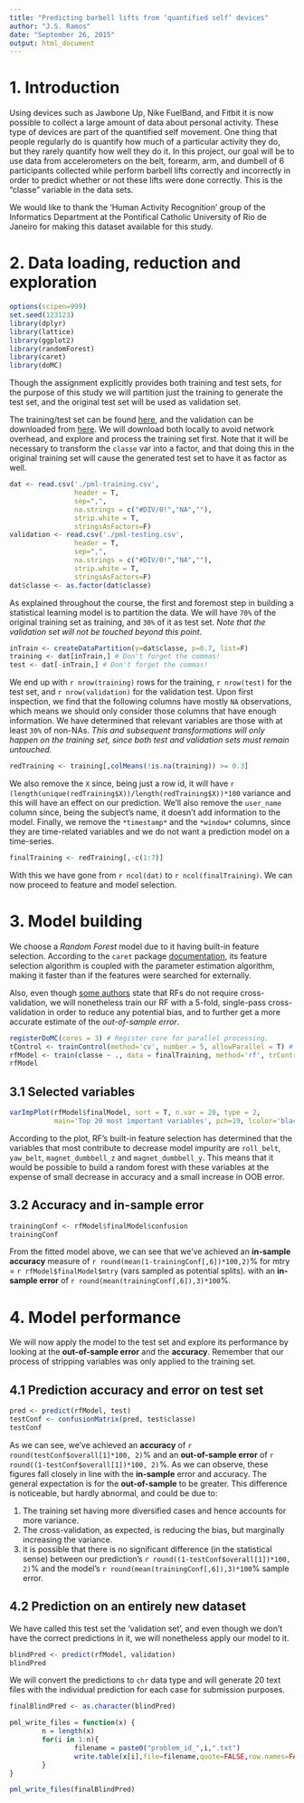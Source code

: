 ```yaml
---
title: "Predicting barbell lifts from ‘quantified self’ devices"
author: "J.S. Ramos"
date: "September 26, 2015"
output: html_document
---
```


# 1. Introduction

Using devices such as Jawbone Up, Nike FuelBand, and Fitbit it is now possible to collect a large amount of data about personal activity. These type of devices are part of the quantified self movement. One thing that people regularly do is quantify how much of a particular activity they do, but they rarely quantify how well they do it. In this project, our goal will be to use data from accelerometers on the belt, forearm, arm, and dumbell of 6 participants collected while perform barbell lifts correctly and incorrectly in order to predict whether or not these lifts were done correctly. This is the "classe" variable in the data sets.

We would like to thank the 'Human Activity Recognition' group of the Informatics Department at the Pontifical Catholic University of Rio de Janeiro for making this dataset available for this study.

# 2. Data loading, reduction and exploration

```r
options(scipen=999)
set.seed(123123)
library(dplyr)
library(lattice)
library(ggplot2)
library(randomForest)
library(caret)
library(doMC)
```

Though the assignment explicitly provides both training and test sets, for the purpose of this study we will partition just the training to generate the test set, and the original test set will be used as validation set.

The training/test set can be found [here](https://d396qusza40orc.cloudfront.net/predmachlearn/pml-training.csv), and the validation can be downloaded from [here](https://d396qusza40orc.cloudfront.net/predmachlearn/pml-testing.csv). We will download both locally to avoid network overhead, and explore and process the training set first. Note that it will be necessary to transform the `classe` var into a factor, and that doing this in the original training set will cause the generated test set to have it as factor as well.

```r
dat <- read.csv('./pml-training.csv', 
                header = T, 
                sep=",",
                na.strings = c("#DIV/0!","NA",""), 
                strip.white = T, 
                stringsAsFactors=F)
validation <- read.csv('./pml-testing.csv', 
                header = T, 
                sep=",",
                na.strings = c("#DIV/0!","NA",""), 
                strip.white = T, 
                stringsAsFactors=F)
dat$classe <- as.factor(dat$classe)
```

As explained throughout the course, the first and foremost step in building a statistical learning model is to partition the data. We will have `70%` of the original training set as training, and `30%` of it as test set. *Note that the validation set will not be touched beyond this point*.

```r
inTrain <- createDataPartition(y=dat$classe, p=0.7, list=F)
training <- dat[inTrain,] # Don't forget the commas!
test <- dat[-inTrain,] # Don't forget the commas!
```

We end up with ``r nrow(training)`` rows for the training, ``r nrow(test)`` for the test set, and ``r nrow(validation)`` for the validation test. Upon first inspection, we find that the following columns have mostly `NA` observations, which means we should only consider those columns that have enough information. We have determined that relevant variables are those with at least `30%` of non-NAs. *This and subsequent transformations will only happen on the training set, since both test and validation sets must remain untouched.*

```r
redTraining <- training[,colMeans(!is.na(training)) >= 0.3]
```

We also remove the `X` since, being just a row id, it will have ``r (length(unique(redTraining$X))/length(redTraining$X))*100`` variance and this will have an effect on our prediction. We'll also remove the `user_name` column since, being the subject's name, it doesn't add information to the model. Finally, we remove the `*timestamp*` and the `*window*` columns, since they are time-related variables and we do not want a prediction model on a time-series.

```r
finalTraining <- redTraining[,-c(1:7)]
```

With this we have gone from ``r ncol(dat)`` to ``r ncol(finalTraining)``. We can now proceed to feature and model selection.

# 3. Model building

We choose a *Random Forest* model due to it having built-in feature selection. According to the `caret` package [documentation](http://topepo.github.io/caret/featureselection.html), its feature selection algorithm is coupled with the parameter estimation algorithm, making it faster than if the features were searched for externally.

Also, even though [some authors](https://www.stat.berkeley.edu/~breiman/RandomForests/cc_home.htm#ooberr) state that RFs do not require cross-validation, we will nonetheless train our RF with a 5-fold, single-pass cross-validation in order to reduce any potential bias, and to further get a more accurate estimate of the *out-of-sample error*.

```r
registerDoMC(cores = 3) # Register core for parallel processing.
tControl <- trainControl(method='cv', number = 5, allowParallel = T) # train control function for X-validation.
rfModel <- train(classe ~ ., data = finalTraining, method='rf', trControl=tControl, importance = T) # model building
rfModel
```

## 3.1 Selected variables

```r
varImpPlot(rfModel$finalModel, sort = T, n.var = 20, type = 2, 
           main='Top 20 most important variables', pch=19, lcolor='black')
```

According to the plot, RF's built-in feature selection has determined that the variables that most contribute to decrease model impurity are `roll_belt`, `yaw_belt`, `magnet_dumbbell_z` and `magnet_dumbbell_y`. This means that it would be possible to build a random forest with these variables at the expense of small decrease in accuracy and a small increase in OOB error.

## 3.2 Accuracy and in-sample error

```r
trainingConf <- rfModel$finalModel$confusion
trainingConf
```

From the fitted model above, we can see that we've achieved an **in-sample accuracy** measure of ``r round(mean(1-trainingConf[,6])*100,2)``% for mtry = ``r rfModel$finalModel$mtry`` (vars sampled as potential splits). with an **in-sample error** of ``r round(mean(trainingConf[,6]),3)*100``%.

# 4. Model performance

We will now apply the model to the test set and explore its performance by looking at the **out-of-sample error** and the **accuracy**. Remember that our process of stripping variables was only applied to the training set.

## 4.1 Prediction accuracy and error on test set

```r
pred <- predict(rfModel, test)
testConf <- confusionMatrix(pred, test$classe)
testConf
```

As we can see, we've achieved an **accuracy** of ``r round(testConf$overall[1]*100, 2)``% and an **out-of-sample error** of ``r round((1-testConf$overall[1])*100, 2)``%. As we can observe, these figures fall closely in line with the **in-sample** error and accuracy. The general expectation is for the **out-of-sample** to be greater. This difference is noticeable, but hardly abnormal, and could be due to: 

1. The training set having more diversified cases and hence accounts for more variance. 
2. The cross-validation, as expected, is reducing the bias, but marginally increasing the variance. 
3. it is possible that there is no significant difference (in the statistical sense) between our prediction's ``r round((1-testConf$overall[1])*100, 2)``% and the model's ``r round(mean(trainingConf[,6]),3)*100``% sample error.

## 4.2 Prediction on an entirely new dataset

We have called this test set the 'validation set', and even though we don't have the correct predictions in it, we will nonetheless apply our model to it.

```r
blindPred <- predict(rfModel, validation)
blindPred
```

We will convert the predictions to `chr` data type and will generate 20 text files with the individual prediction for each case for submission purposes.

```r
finalBlindPred <- as.character(blindPred)

pml_write_files = function(x) {
        n = length(x)
        for(i in 1:n){
                filename = paste0("problem_id_",i,".txt")
                write.table(x[i],file=filename,quote=FALSE,row.names=FALSE,col.names=FALSE)
        }
}

pml_write_files(finalBlindPred)
```
